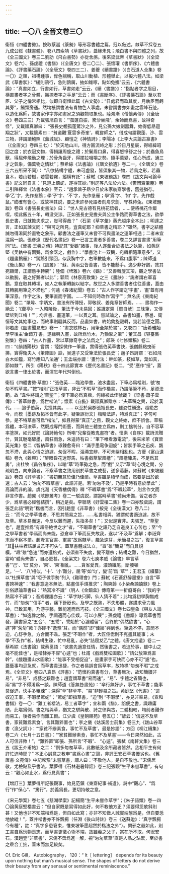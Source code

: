 ```yaml
---
---
---
```

title: 一〇八 全晉文卷三〇
---




衛恒《四體書勢》。按取蔡邕《篆勢》等形容書體之篇，冠以敍述。隸草不採卷五九成公綏《隸書體》、卷八四索靖《草書狀》，蓋緣未見；飛白書不與四體之列，故《全三國文》卷三二劉劭《飛白書勢》亦從舍旃。後來梁武帝《草書狀》（《全梁文》卷六）、孫虔禮《書譜》（《全唐文》卷二〇二）、張懷瓘《書斷序》、《六體書論》、《評書藥石論》（《全唐文》卷四三二）、姜夔《續書譜》（《白石道人全集》卷一〇）之類，祖構踵事，侔色揣稱，取山川動植、形體舉止，以擬六體八法。如梁武《草書狀》：“緩則鴉行，急則鵲厲，抽如雉啄，點如兔擲”云云，《六體書論》：“真書如立，行書如行，草書如走”云云，《續〈書譜〉》：“指點者字之眉目，横直畫者字之骨體，撇捺者字之手足”云云；而《書斷序》、《評書藥石論》至以君臣、父子之倫常相比，似即自衛恒此篇《古文勢》：“日處君而盈其度，月執臣而虧其旁”，觸類旁通。然均衹謂書法有肖物色人事處，未嘗謂書亦如畫之雲峰石迹，以造化爲師，故書家作字亦如畫家之須觀物取象也。陸鴻漸《僧懷素傳》（《全唐文》卷四三三）乃載張旭自言：“‘孤蓬自振，驚沙坐飛’，余師而爲書，故得奇怪”，又載顔真卿曰： “張長史覩孤蓬驚沙之外，見公孫大娘劍器舞，始得低昂迴翔之狀”，又載懷素曰：“貧道觀‘夏雲多奇峯’，輒嘗師之”，借成句謂觀蓬、沙、雲三物，非謂讀鮑照《蕪城賦》、顧愷之《神情詩》；李陽冰《上李大夫論古篆書》（《全唐文》卷四三七）：“於天地山川，得方圓流峙之形；於日月星辰，得經緯昭回之度；於衣冠文物，得揖讓周旋之禮；於鬢眉口鼻，得喜怒慘舒之分；於蟲魚鳥獸，得屈伸飛動之理；於骨角齒牙，得擺拉咀嚼之勢。隨手萬變，任心所成，通三才之氣象，備萬物之情狀”；蔡希綜《法書論》（《唐文拾遺》卷二一，《全唐文》卷三六五所采不同）： “凡欲結構字體，未可虚發，皆須象其一物，若鳥之形，若蟲食木，若山若樹，若雲若霧，縱横有託”；蘇軾《東坡題跋》卷四《跋文與可論草書》記文同自言：“見道上鬬蛇，遂得其妙。”則逕等八法於六法。《鬱岡齋筆麈》卷二引陳繹曾《法書本象》至云：“趙承旨子昂少日於朱家舫齋學書，舊迹猶存。學‘乙’字，先作羣鵝；學‘子’字、‘不’字，先作羣雁；學‘爲’字、‘如’ 字，先作戲鼠。”或確有會心，或故神其説，要之未許參死語者刻舟求劍、守株待兔。《東坡題跋》卷四《書張長史書法》曰： “世人見古德有見桃花悟者，……便將桃花作飯喫，喫此飯五十年，轉没交涉。正如張長史見擔夫與公主争路而得草書之法，欲學長史書，日就擔夫求之，豈可得哉？”（石梁《草字彙》蔣光越序全本此）；明達之言，正如其謔文同：“與可之所見，豈真蛇耶？抑草書之精耶？”雖然，書字之結體誠勿得淆同於畫物之象形，顧書法之運筆又未嘗不可與畫法之運筆相通；二者未宜混爲一談。張彦遠《歷代名畫記》卷一已言工畫者多善書，卷二又詳言書畫“用筆同”法。《晉書·王羲之傳》特記其“愛鵝”諸事，後人遂牽合於書法之執筆，如黄庭堅《吴執中有兩鵝，爲余烹之，戲作》：“學書池上一双鵝，宛轉相隨筆意多”，又《題畫鵝雁》：“駕鵝引頸回，似我胸中字，右軍數能來，不爲口腹事”；陳師道《後山集》卷一八《談叢》：“蘇、黄兩公皆善書，皆不能懸手。逸少非好鵝，效其宛頸爾，正謂懸手轉腕”；陸佃《埤雅》卷六《鵝》：“又善轉旋其項，觀之學書法以動腕，羲之好鵝者以此”；郭熙《林泉高致集》之三《畫訣》：“説者謂右軍喜鵝，意在取其轉項，如人之執筆轉腕以結字。故世之人多謂善書者往往善畫，蓋由其轉腕用筆之不滯也”；何薳《春渚紀聞》卷五：“古人作字謂之‘字畫’，‘畫’蓋有用筆深意。作字之法，要筆直而字圓。……不知何時改作‘寫字’”；無名氏《東南紀聞》卷二 “單煒、字炳文，書法有所傳授，郭敬叔、姜堯章皆師焉。…… 畫梅作一絶云：‘《蘭亭》一入昭陵後，筆法于今未易回；誰識定齋［單自號］三昧筆，又傳壁坼到江梅！’”；均言書、畫運筆，一以貫之耳。嘗試論之，品書如畫，蔡邕、衛恒等文其始事也，而終事則翩其反而，品畫如書，終始鈞旋轂轉，幾若筮德之圓。郭若虚《圖畫聞見志》卷一：“畫衣紋林石，用筆全類於書”，又卷四：“唐希雅始學李後主‘金錯刀’書，遂緣興入畫，故所爲竹木，乃顫掣之筆”；董其昌《容臺集·别集》卷四：“古人作畫，常以草隸奇字之法爲之”；郎瑛《七修類稿》卷二四：“《韻語陽秋》嘗謂：‘陸探微作一筆畫，實得張伯英草書訣，張僧繇點曳斫拂，實得衛夫人《筆陣圖》訣，吴道子又受筆法於張長史’；趙子昂詩謂：‘石如飛白木如籀，寫竹應知八法通’；王孟端亦謂：‘畫竹法：幹如篆，枝如草，葉如真，節如隸’”，所引《陽秋》卷十四此節實本《歷代名畫記》卷二，“受”應作“授”，蓋欲言畫一律出於書，而渾忘年代舛倒也。

衛恒《四體書勢·草書》：“張伯英……臨池學書，池水盡黑，下筆必爲楷則，號‘匆匆不暇草書。’”按“楷則”正指草書，非云“不暇草”而作楷書，乃謂落筆不苟，足資法範。故 “韋仲將謂之‘草聖’”；使下筆必爲真楷，何緣被此佳號哉？《梁書·蕭子雲傳》：“善草隸書，爲世楷法”；懷素《自敍》載顔真卿贈序：“夫草稿之興，起於漢代。……迨乎伯英，尤擅其美。…… 以至於吴郡張旭長史，雖姿性顛逸，超絶古今，而模［墨跡及拓本皆有此字，疑筆誤衍文］楷精法詳，特爲真正”；字句可參。是不特草書可爲“楷法”，抑且得蒙“真正”之目，觀文之終始，庶不誤會。草稿爲體，本可潦草，然既成專門術藝，而與他三體並立爲四，則工拙判分，自不容草率塗抹，如元好問《論詩絶句》所嘲“兒輩從教鬼畫符”者。懷素《自序》載詩流贈什，贊其馳毫驟墨，風狂雨急，朱遥詩有曰：“筆下唯看激電流”，後來米芾《寶晉英光集》卷二《智衲草書》琢鍊愈奇曰：“滿手墨電争迴旋”；皆狀手筆之迅疾、飄忽不滯，此與心情之迫遽、匆促不暇，淄澠宜辨，不可朱紫相亂也。方夔《富山遺稿》卷九《雜興》：“醉眼昏花迷野馬，帖書戲草掣風檣”；“風檣陣馬，不足爲其勇”，出杜牧《昌谷集序》，以喻“草”時筆勢之急，而“戲” 又示“草”時心境之閒，分疏明白。向來論者，不察草書之致用别於草書之成藝，遂多葛藤。如蘇軾《東坡題跋》卷四《評草書》：“書初無意於佳乃佳爾。草書雖是積學而成，然要是出於欲速；古人云：‘匆匆不暇草書’，此語非是。若‘匆匆不及’，乃是平時有意於學此”；高論而非的論。虞兆漋《天香樓偶得》釋 “不暇草書”爲“不暇起草”，則言作文而非言作書。趙翼《陔餘叢考》卷二一駁虞説，謂當時草書“體尚未備，習之者亦少，爲草書必經營結撰”，稍近是矣。李聯琇《好雲樓二集》卷一四亦駁虞説，謂張芝此語“明對”楷書而言，因引趙壹《非草書》（按見《全後漢文》卷八二）云：“而今之學草書者，不思其簡易之旨，……私書相與，猶謂就書適迫遽，故不及草。草本易而速，今反以難而遲，失指多矣！”；又似是實非。夫張芝、“草聖也”，趙壹推爲“有超俗絶世之才”者，“不暇草書”之語乃芝自道良工心苦也；至“今之學草書者”學焉而尚未能，恐倉卒下筆而反失故我，遂以“不及草”爲解；李祇齊末而不察本爾。趙壹言官書、軍書“故爲隸草，趣急速耳，示簡易之旨”，復言草書 “其𢺈扶柱桎詰屈犮乙不可失”。蓋草書體成法立，“旨”雖“簡易”而自具規模，“趣”雖“急速”而亦遵格式，必須省不失度，變不離宗；結構之難，今日猶然，當時“體尚未備”，自必更甚。《全梁文》卷六七庾孝威《論書》早言草書“‘己’、‘巳’莫分，‘東’、‘柬’相亂。……貪省愛異，濃頭纖尾，斷腰頓足。‘一’、‘八’相似，‘十’、‘小’難分，屈‘等’如‘匀’，變‘前’爲 ‘草’”；王君玉《續纂》以“杜撰草書”與“啞子做手勢”列入《難理會》門；蘇軾《石蒼舒醉墨堂》自言“草書誇神速”：“我書意造本無法，點畫信手煩推求”；陶奭齡《小柴桑諵諵録》卷上引俗諺論草書曰：“熱寫冷不識”（明人《金鈿盒》傳奇第一一折癡哥白：“我的字熱寫冷不識”）；吾鄉俚語亦云：“草字缺只脚，仙人猜不着”；此均爲初學胸無成竹，而“匆匆”“信手” 者，痛下針砭也。及學之既熟，不失形體，遂講求骨力風神，已致其用，乃游乎藝，難能進而爲巧技。《全三國文》卷七四皇象《與友人論草書》：“如逸豫之餘，手調適而心佳娱，可以小展”；孫虔禮《書譜》專爲草書而發，論書家之“五合”、“五乖”，乖始於“心遽體留”，合終於“偶然欲書”。“心遽”非“匆匆”歟？亦即不“逸豫”耳。而“偶然”即“佳娱”興到也。筆逸不停，意閒不迫，心舒手急，方合而不乖。張芝“不暇作”者，大匠倥偬則不克盡其能事；末學“不及作”者，結構生疎，忙中易亂，必失“詰屈犮乙”之體。《唐文拾遺》卷二一蔡希綜《法書論》載蔡邕語：“欲書先適意任情，然後書之，若迫於事，雖中山之毫不能佳也”，是楷隸亦不容“心遽”也；杜甫《戲爲雙松圖歌》：“請公放筆爲直幹”，《戲題畫山水圖歌》：“能事不受相促迫”，是畫家手可快而心亦不可“遽”也。蓋藝事均忌急就，而草書貴迅捷，作之者易誤會爲草率，故特標“匆匆不暇”之戒焉。《全梁文》卷四八袁昂《評書》：“范懷約真書有分，草書無功，故知簡牘非易”，“非易”、成藝之艱難也；趙壹謂草書“易而速”，“易”、字體之省簡也，兩“易”字不得淆爲一談。陳師道《答無咎畫苑》：“卒行無好步，事忙不草書；能事莫促迫，快手多粗疎”；深得“草”非草率、“易”非輕易之旨。黄庭堅《代書》：“遣奴迫王事，不暇學驚蛇”；“驚蛇”即指草書，“迫”則 “不暇學”，亦見非率易。《宣和書譜》卷一〇：“難工者楷法，易工者草字”；宣和兩《譜》，諂佞之書，識趣庸陋，此堪爲例。書之楷與草，猶文之駢與散、詩之律與古，二體相較，均前者難作而易工，後者易作而難工爾。江少虞《皇朝類苑》卷五〇：“諺云：‘信速不及草書，家貧難爲素食’，言其難猝置也”；李之儀《姑溪居士前集》卷三九《跋山谷草書〈漁父詞〉》：“‘家貧不辦素食，事忙不及草書’，最是妙語”；方回《桐江續集》卷二六《七月十五日書》：“‘家貧難辦素食，事忙不及草書’——今日果然如此，古人可信非歟！”，“難猝置”即張、孫所言“不暇”、 “心遽”。張栻《南軒文集》卷三五《跋王介甫帖》之二：“例多匆匆草草，此數紙及余所藏者皆然。丞相平生有何許忙迫時耶？” 本正心誠意之教申“書爲心畫”之論，非評王安石草書優劣也。《舊唐書·文苑傳》中記席豫“未嘗草書，謂人曰：‘不敬他人，是自不敬也。’”宋儒居敬，尤檢點及乎書法。葉夢得《石林避暑録話》卷三記張觀“生平未嘗草書”，有句云：“觀心如止水，爲行見真書”；

【增訂三】葉夢得所記張觀事，始見范鎮《東齋紀事·補遺》，詩中“觀心”、“爲行”作“保心”、“篤行”，於義爲長，更切持敬之意。

《宋元學案》卷七五《慈湖學案》記楊簡“生平未嘗作草字”；《朱子語類》卷一四〇論黄庭堅楷書云：“但自家既是寫得如此好，何不教他方正？須要得恁欹斜則甚！又他也非不知端楷爲是，但自如此寫；亦非不知做人誠實端慤爲是，但自要恁地放縱！”，蓋并楷書亦不許飄揚（任淵《後山詩註》卷三《送蘇迨》：“真字飄揚今有種”，註：“真字多患窘束，惟東坡筆墨超然於楷法之外”）。閑邪之嚴如此，則工書自爲玩物喪志，而草書更徵心術不端，故雖羲之父子，當在所不取，何況安石。漢趙壹“非草書”，宋儒不啻爲進一解，視“匆匆草草”直是人品之玷累，至於書之乖合工拙，蓋末而無足較矣。

Cf. Eric Gill， Autobiography， 120：“ It［ lettering］ depends for its beauty upon nothing but man’s musical sense. The shapes of letters do not derive their beauty from any sensual or sentimental reminiscence.”